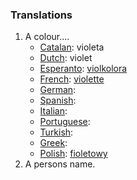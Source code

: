===Translations===
#A colour....
#* [[Catalan]]: violeta
#* [[Dutch]]: violet
#* [[Esperanto]]: [[violkolora]]
#* [[French]]: [[violette]]
#* [[German]]: [[]]
#* [[Spanish]]: [[]]
#* [[Italian]]: [[]]
#* [[Portuguese]]: [[]]
#* [[Turkish]]: [[]]
#* [[Greek]]: [[]]
#* [[Polish]]: [[fioletowy]]
#A persons name.